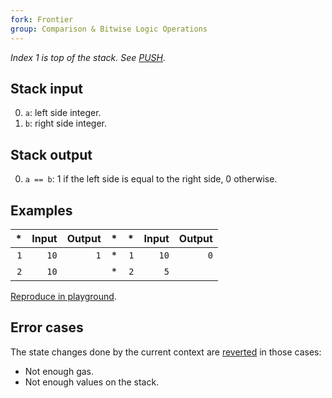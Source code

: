 ```yaml
---
fork: Frontier
group: Comparison & Bitwise Logic Operations
---
```


*Index 1 is top of the stack. See [PUSH](/#60).*

## Stack input

0. `a`: left side integer.
1. `b`: right side integer.

## Stack output

0. `a == b`: 1 if the left side is equal to the right side, 0 otherwise.

## Examples

| * | Input | Output | * | * | Input | Output |
|--:|------:|-------:|--:|--:|------:|-------:|
| `1` | `10` | `1` | * | `1` | `10` | `0` |
| `2` | `10` | | * | `2` | `5` | |

[Reproduce in playground](/playground?unit=Wei&codeType=Mnemonic&code='z1~10wyyz2~5w'~yPUSH1%20z%2F%2F%20Example%20y%5Cnw~10yEQ%01wyz~_).

## Error cases

The state changes done by the current context are [reverted](#FD) in those cases:
- Not enough gas.
- Not enough values on the stack.
